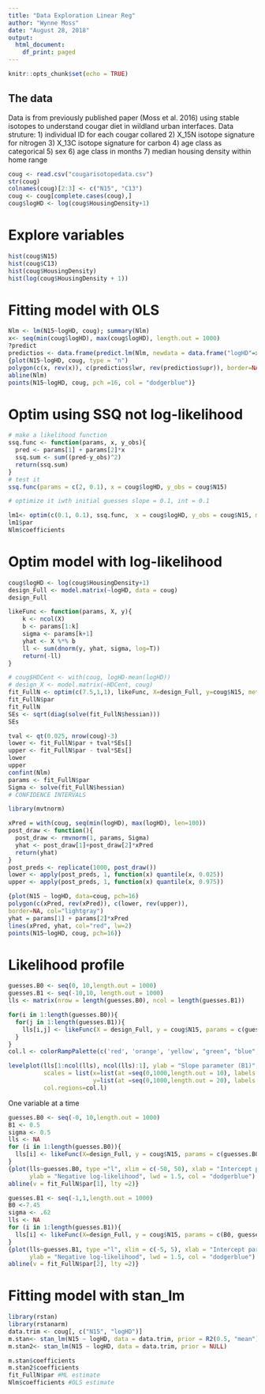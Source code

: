 ```yaml
---
title: "Data Exploration Linear Reg"
author: "Wynne Moss"
date: "August 28, 2018"
output:
  html_document:
    df_print: paged
---
```


```r
knitr::opts_chunk$set(echo = TRUE)
```

## The data

Data is from previously published paper (Moss et al. 2016) using stable isotopes to understand cougar diet in wildland urban interfaces.
Data struture:
1) individual ID for each cougar collared
2) X_15N isotope signature for nitrogen
3) X_13C isotope signature for carbon
4) age class as categorical
5) sex
6) age class in months
7) median housing density within home range

```r
coug <- read.csv("cougarisotopedata.csv")
str(coug)
colnames(coug)[2:3] <- c("N15", "C13")
coug <- coug[complete.cases(coug),]
coug$logHD <- log(coug$HousingDensity+1)
```
# Explore variables
```r
hist(coug$N15)
hist(coug$C13)
hist(coug$HousingDensity)
hist(log(coug$HousingDensity + 1))
```

# Fitting model with OLS

```r
Nlm <- lm(N15~logHD, coug); summary(Nlm)
x<- seq(min(coug$logHD), max(coug$logHD), length.out = 1000)
?predict
predictios <- data.frame(predict.lm(Nlm, newdata = data.frame("logHD"=x), interval = "confidence"))
{plot(N15~logHD, coug, type = "n")
polygon(c(x, rev(x)), c(predictios$lwr, rev(predictios$upr)), border=NA, col="lightgray")
abline(Nlm)
points(N15~logHD, coug, pch =16, col = "dodgerblue")}

```

# Optim using SSQ not log-likelihood
```r
# make a likelihood function
ssq.func <- function(params, x, y_obs){
  pred <- params[1] + params[2]*x
  ssq.sum <- sum((pred-y_obs)^2)
  return(ssq.sum)
}
# test it
ssq.func(params = c(2, 0.1), x = coug$logHD, y_obs = coug$N15)

# optimize it iwth initial guesses slope = 0.1, int = 0.1

lm1<- optim(c(0.1, 0.1), ssq.func,  x = coug$logHD, y_obs = coug$N15, method = "BFGS")
lm1$par
Nlm$coefficients
```

# Optim model with log-likelihood
```r
coug$logHD <- log(coug$HousingDensity+1)
design_Full <- model.matrix(~logHD, data = coug)
design_Full

likeFunc <- function(params, X, y){
    k <- ncol(X)
    b <- params[1:k]
    sigma <- params[k+1]
    yhat <- X %*% b
    ll <- sum(dnorm(y, yhat, sigma, log=T))
    return(-ll)
}

# coug$HDCent <- with(coug, logHD-mean(logHD))
# design_X <- model.matrix(~HDCent, coug)
fit_FullN <- optim(c(7.5,1,1), likeFunc, X=design_Full, y=coug$N15, method = "BFGS", hessian=T)
fit_FullN$par
fit_FullN
SEs <- sqrt(diag(solve(fit_FullN$hessian)))
SEs

tval <- qt(0.025, nrow(coug)-3)
lower <- fit_FullN$par + tval*SEs[]
upper <- fit_FullN$par - tval*SEs[]
lower
upper
confint(Nlm)
params <- fit_FullN$par
Sigma <- solve(fit_FullN$hessian)
# CONFIDENCE INTERVALS

library(mvtnorm)

xPred = with(coug, seq(min(logHD), max(logHD), len=100))
post_draw <- function(){
  post_draw <- rmvnorm(1, params, Sigma)
  yhat <- post_draw[1]+post_draw[2]*xPred
  return(yhat)
}
post_preds <- replicate(1000, post_draw())
lower <- apply(post_preds, 1, function(x) quantile(x, 0.025))
upper <- apply(post_preds, 1, function(x) quantile(x, 0.975))

{plot(N15 ~ logHD, data=coug, pch=16)
polygon(c(xPred, rev(xPred)), c(lower, rev(upper)),
border=NA, col="lightgray")
yhat = params[1] + params[2]*xPred
lines(xPred, yhat, col="red", lw=2)
points(N15~logHD, coug, pch=16)}

```
# Likelihood profile
```r
guesses.B0 <- seq(0, 10,length.out = 1000)
guesses.B1 <- seq(-10,10, length.out = 1000)
lls <- matrix(nrow = length(guesses.B0), ncol = length(guesses.B1))

for(i in 1:length(guesses.B0)){
  for(j in 1:length(guesses.B1)){
    lls[i,j] <- likeFunc(X = design_Full, y = coug$N15, params = c(guesses.B0[i], guesses.B1[j], sigma = 0.5))
  }
}
col.l <- colorRampPalette(c('red', 'orange', 'yellow', "green", "blue", "purple"))(100)

levelplot(lls[1:ncol(lls), ncol(lls):1], ylab = "Slope parameter (B1)", xlab = "Intercept parameter(B0)", 
          scales = list(x=list(at =seq(0,1000,length.out = 10), labels = round(seq(0,10, length.out = 10)),0),
                        y=list(at =seq(0,1000,length.out = 20), labels = round(seq(-10,10, length.out=20)),0)),
          col.regions=col.l)
```

One variable at a time
```r
guesses.B0 <- seq(-0, 10,length.out = 1000)
B1 <- 0.5
sigma <- 0.5
lls <- NA
for (i in 1:length(guesses.B0)){
  lls[i] <- likeFunc(X=design_Full, y = coug$N15, params = c(guesses.B0[i], B1, sigma))
}
{plot(lls~guesses.B0, type ="l", xlim = c(-50, 50), xlab = "Intercept parameter possible values",
      ylab = "Negative log-likelihood", lwd = 1.5, col = "dodgerblue")
abline(v = fit_FullN$par[1], lty =2)}

guesses.B1 <- seq(-1,1,length.out = 1000)
B0 <-7.45
sigma <- .62
lls <- NA
for (i in 1:length(guesses.B1)){
  lls[i] <- likeFunc(X=design_Full, y = coug$N15, params = c(B0, guesses.B1[i], sigma))
}
{plot(lls~guesses.B1, type ="l", xlim = c(-5, 5), xlab = "Intercept parameter possible values",
      ylab = "Negative log-likelihood", lwd = 1.5, col = "dodgerblue")
abline(v = fit_FullN$par[2], lty =2)}

```

# Fitting model with stan_lm
```r
library(rstan)
library(rstanarm)
data.trim <- coug[, c("N15", "logHD")]
m.stan<- stan_lm(N15 ~ logHD, data = data.trim, prior = R2(0.5, "mean"))
m.stan2<- stan_lm(N15 ~ logHD, data = data.trim, prior = NULL)

m.stan$coefficients
m.stan2$coefficients
fit_FullN$par #ML estimate
Nlm$coefficients #OLS estimate
```

